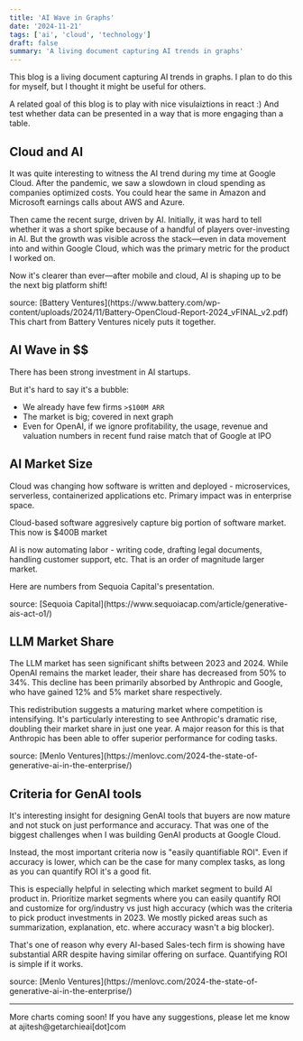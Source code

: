 ```yaml
---
title: 'AI Wave in Graphs'
date: '2024-11-21'
tags: ['ai', 'cloud', 'technology']
draft: false
summary: 'A living document capturing AI trends in graphs'
---
```


This blog is a living document capturing AI trends in graphs. I plan to do this for myself, but I thought it might be useful for others.

A related goal of this blog is to play with nice visulaiztions in react :) And test whether data can be presented in a way that is more engaging than a table.

## Cloud and AI

It was quite interesting to witness the AI trend during my time at Google Cloud. After the pandemic, we saw a slowdown in cloud spending as companies optimized costs. You could hear the same in Amazon and Microsoft earnings calls about AWS and Azure.

Then came the recent surge, driven by AI. Initially, it was hard to tell whether it was a short spike because of a handful of players over-investing in AI. But the growth was visible across the stack—even in data movement into and within Google Cloud, which was the primary metric for the product I worked on.

Now it's clearer than ever—after mobile and cloud, AI is shaping up to be the next big platform shift!

<CloudRevenue />
source: [Battery
Ventures](https://www.battery.com/wp-content/uploads/2024/11/Battery-OpenCloud-Report-2024_vFINAL_v2.pdf)
This chart from Battery Ventures nicely puts it together.

## AI Wave in $$

There has been strong investment in AI startups.

But it's hard to say it's a bubble:

- We already have few firms `>$100M ARR`
- The market is big; covered in next graph
- Even for OpenAI, if we ignore profitability, the usage, revenue and valuation numbers in recent fund raise match that of Google at IPO

<InvestmentMetrics />

## AI Market Size

Cloud was changing how software is written and deployed - microservices, serverless, containerized applications etc. Primary impact was in enterprise space.

Cloud-based software aggresively capture big portion of software market. This now is $400B market

AI is now automating labor - writing code, drafting legal documents, handling customer support, etc. That is an order of magnitude larger market.

Here are numbers from Sequoia Capital's presentation.

<MarketComparison />
source: [Sequoia Capital](https://www.sequoiacap.com/article/generative-ais-act-o1/)

## LLM Market Share

The LLM market has seen significant shifts between 2023 and 2024. While OpenAI remains the market leader, their share has decreased from 50% to 34%. This decline has been primarily absorbed by Anthropic and Google, who have gained 12% and 5% market share respectively.

This redistribution suggests a maturing market where competition is intensifying. It's particularly interesting to see Anthropic's dramatic rise, doubling their market share in just one year. A major reason for this is that Anthropic has been able to offer superior performance for coding tasks.

<LLMMarketShare />
source: [Menlo Ventures](https://menlovc.com/2024-the-state-of-generative-ai-in-the-enterprise/)

## Criteria for GenAI tools

It's interesting insight for designing GenAI tools that buyers are now mature and not stuck on just performance and accuracy. That was one of the biggest challenges when I was building GenAI products at Google Cloud.

Instead, the most important criteria now is "easily quantifiable ROI". Even if accuracy is lower, which can be the case for many complex tasks, as long as you can quantify ROI it's a good fit.

This is especially helpful in selecting which market segment to build AI product in. Prioritize market segments where you can easily quantify ROI and customize for org/industry vs just high accuracy (which was the criteria to pick product investments in 2023. We mostly picked areas such as summarization, explanation, etc. where accuracy wasn't a big blocker).

That's one of reason why every AI-based Sales-tech firm is showing have substantial ARR despite having similar offering on surface. Quantifying ROI is simple if it works.

<CriteriaForGenAI />
source: [Menlo Ventures](https://menlovc.com/2024-the-state-of-generative-ai-in-the-enterprise/)

<hr className="my-8 border-gray-200 dark:border-gray-700" />
More charts coming soon! If you have any suggestions, please let me know at
ajitesh@getarchieai[dot]com
